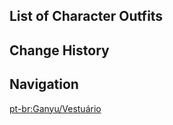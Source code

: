 {{CharacterTabs}}

==List of Character Outfits==
{{Outfits by Category Table|Ganyu Outfits|nocharacter=1}}

==Change History==
{{Change History|1.2}}

==Navigation==
{{Character Navbox|link type=outfits}}
[[pt-br:Ganyu/Vestuário]]